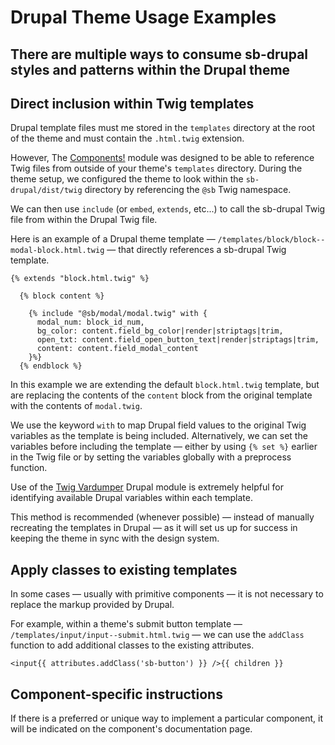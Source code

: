 <Meta title="Documentation/Theme Usage" />

# Drupal Theme Usage Examples

<h2 class="subtitle">
	There are multiple ways to consume sb-drupal styles and patterns within the
	Drupal theme
</h2>

## Direct inclusion within Twig templates

Drupal template files must me stored in the `templates` directory at the root of the theme and must contain the `.html.twig` extension.

However, The [Components!](https://www.drupal.org/project/components) module was designed to be able to reference Twig files from outside of your theme's `templates` directory. During the theme setup, we configured the theme to look within the `sb-drupal/dist/twig` directory by referencing the `@sb` Twig namespace.

We can then use `include` (or `embed`, `extends`, etc...) to call the sb-drupal Twig file from within the Drupal Twig file.

Here is an example of a Drupal theme template — `/templates/block/block--modal-block.html.twig` — that directly references a sb-drupal Twig template.

```
{% extends "block.html.twig" %}

  {% block content %}

    {% include "@sb/modal/modal.twig" with {
      modal_num: block_id_num,
      bg_color: content.field_bg_color|render|striptags|trim,
      open_txt: content.field_open_button_text|render|striptags|trim,
      content: content.field_modal_content
    }%}
  {% endblock %}
```

In this example we are extending the default `block.html.twig` template, but are replacing the contents of the `content` block from the original template with the contents of `modal.twig`.

We use the keyword `with` to map Drupal field values to the original Twig variables as the template is being included. Alternatively, we can set the variables before including the template — either by using `{% set %}` earlier in the Twig file or by setting the variables globally with a preprocess function.

Use of the [Twig Vardumper](https://www.drupal.org/project/twig_vardumper) Drupal module is extremely helpful for identifying available Drupal variables within each template.

This method is recommended (whenever possible) — instead of manually recreating the templates in Drupal — as it will set us up for success in keeping the theme in sync with the design system.

## Apply classes to existing templates

In some cases — usually with primitive components — it is not necessary to replace the markup provided by Drupal.

For example, within a theme's submit button template — `/templates/input/input--submit.html.twig` — we can use the `addClass` function to add additional classes to the existing attributes.

```
<input{{ attributes.addClass('sb-button') }} />{{ children }}
```

## Component-specific instructions

If there is a preferred or unique way to implement a particular component, it will be indicated on the component's documentation page.

